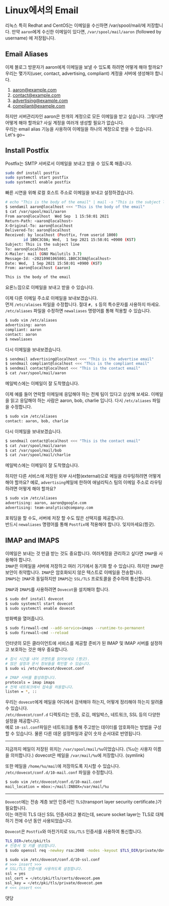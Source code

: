 # Linux에서의 Email
리눅스 특히 Redhat and CentOS는 이메일을 수신하면 /var/spool/mail/에 저장합니다. 
만약 `aaron`에게 수신한 이메일이 있다면, `/var/spool/mail/aaron` (followed by username) 에 저장됩니다.  


## Email Aliases
이제 블로그 방문자가 aaron에게 이메일을 보낼 수 있도록 하려면 어떻게 해야 할까요?
우리는 몇가지(user, contact, advertising, compliant) 계정을 서버에 생성해야 합니다.  
1. aaron@example.com
2. contact@example.com
3. advertising@example.com
4. compliant@example.com

하지만 서버관리자인 aaron은 한개의 계정으로 모든 이메일을 받고 싶습니다.
그렇다면 어떻게 해야 할까요? 사실 계정을 여러개 생성할 필요가 없습니다.  
우리는 email alias 기능을 사용하여 이메일을 하나의 계정으로 받을 수 있습니다.  Let's go~

## Install Postfix
Postfix는 SMTP 서버로서 이메일을 보내고 받을 수 있도록 해줍니다.
```bash
sudo dnf install postfix
sudo systemctl start postfix
sudo systemctl enable postfix
```
빠른 시연을 위해 로컬 호스트 주소로 이메일을 보내고 설정하겠습니다.

```bash
# echo "This is the body of the email" | mail -s "This is the subject line" aaron@localhost
$ sendamil aaron@localhost <<< "This is the body of the email"
$ cat /var/spool/mail/aaron
From aaron@localhost  Wed Sep  1 15:58:01 2021
Return-Path: <aaron@localhost>
X-Original-To: aaron@localhost
Delivered-To: aaron@localhost
Received: by localhost (Postfix, from userid 1000)
        id 1B0C3C0A; Wed,  1 Sep 2021 15:58:01 +0900 (KST)
Subject: This is the subject line
To: aaron@localhost
X-Mailer: mail (GNU Mailutils 3.7)
Message-Id: <20210901065801.1B0C3C0A@localhost>
Date: Wed,  1 Sep 2021 15:58:01 +0900 (KST)
From: aaron@localhost (aaron)

This is the body of the email
```
요론느낌으로 이메일을 보내고 받을 수 있습니다.  

이제 다른 이메일 주소로 이메일을 보내보겠습니다.  
먼저 `/etc/alaises` 파일을 수정합니다.
절대 `#, $` 등의 특수문자를 사용하지 마세요.  
`/etc/aliases` 파일을 수정하면 `newaliases` 명령어를 통해 적용할 수 있습니다.
```bash
$ sudo vim /etc/aliases
advertising: aaron
compliant: aaron
contact: aaron
$ newaliases
```

다시 이메일을 보내보겠습니다.
```bash
$ sendmail advertising@localhost <<< "This is the advertise email"
$ sendmail compliant@localhost <<< "This is the compliant email"
$ sendmail contact@localhost <<< "This is the contact email"
$ cat /var/spool/mail/aaron
```
메일박스에는 이메일이 잘 도착했습니다.

이제 예를 들어 연락할 이메일에 응답해야 하는 전체 팀이 있다고 상상해 보세요.
이메일을 읽고 응답해야 하는 사람은 aaron, bob, charlie 입니다.
다시 `/etc/aliases` 파일을 수정합니다.
```bash
$ sudo vim /etc/aliases
contact: aaron, bob, charlie
```
다시 이메일을 보내보겠습니다.
```bash
$ sendmail contact@localhost <<< "This is the contact email"
$ cat /var/spool/mail/aaron
$ cat /var/spool/mail/bob
$ cat /var/spool/mail/charlie
```
메일박스에는 이메일이 잘 도착했습니다.

하지만 다른 서비스에 저장된 외부 사서함(external)으로 메일을 라우팅하려면 어떻게 해야 할까요?
예로, `advertising`메일에 한하여 애널리틱스 팀의 이메일 주소로 라우팅하려면 어떻게 해야 할까요?
```bash
$ sudo vim /etc/aliases
advertising: aaron, aaron@google.com
advertising: team-analytics@company.com
```
포워딩을 할 수도, 서버에 저장 할 수도  많은 선택지를 제공합니다.  
반드시 `newaliases` 명령어를 통해 `Postfix`에 적용해야 합니다. 잊지마세요(찡긋).

## IMAP and IMAPS
이메일은 보내는 것 만큼 받는 것도 중요합니다.  여러계정을 관리하고 싶다면 `IMAP`을 사용해야 합니다.  
`IMAP`은 이메일을 서버에 저장하고 여러 기기에서 동기화 할 수 있습니다.
하지만 `IMAP`은 보안이 취약합니다.  `IMAP`은 암호화되지 않은 텍스트로 이메일을 전송합니다.  
`IMAPS`는 `IMAP`과 동일하지만 `IMAPS`는  `SSL/TLS` 프로토콜을 준수하여 통신합니다.

`IMAP`과 `IMAPS`를 사용하려면 `Dovecot`을 설치해야 합니다.
```bash
$ sudo dnf install dovecot
$ sudo systemctl start dovecot
$ sudo systemctl enable dovecot
```
방화벽을 열어줍니다.
```bash
$ sudo firewall-cmd --add-service=imaps --runtime-to-permanent
$ sudo firewall-cmd --reload
```

인터넷의 모든 클라이언트에 서비스를 제공할 준비가 된 IMAP 및 IMAP 서버를 설정하고 보호하는 것은 매우 중요합니다.
```bash
# 잠시 시간을 내어 코멘트를 읽어보세요 (찡긋).
# 많은 설정과 문서 정보들을 확인할 수 있습니다.
$ sudo vi /etc/dovecot/dovecot.conf

# IMAP 서버를 활성화합니다.
protocols = imap imaps
# 전체 네트워크에서 접속을 허용합니다.
listen = *, ::
```
우리는 `dovecot`에게 메일을 어디에서 검색해야 하는지, 어떻게 정리해야 하는지 알려줄 수 있습니다.   
`/etc/dovecot/conf.d` 디렉토리는 인증, 로깅, 메일박스, 네트워크, SSL 등의 다양한 설정을 제공합니다.  
예로 `10-ssl.conf`파일은 네트워크를 통해 주고받는 데이터를 암호화하는 방법을 구성할 수 있습니다.
물론 다른 데몬 설정파일과 같이 숫자 순서대로 반영됩니다.  

---
지금까지 메일이 저장된 위치는 `/var/spool/mail/%u`이었습니다.  (%u는 사용자 이름을 의미합니다.)
dovecot은 메일을 `/var/mail/%u`에 저장합니다. (symlink)  

또한 메일을 `/home/%u/mail`에 저장하도록 지시할 수 있습니다.  
`/etc/dovecot/conf.d/10-mail.conf` 파일을 수정합니다.
```bash
$ sudo vim /etc/dovecot/conf.d/10-mail.conf
mail_location = mbox:~/mail:INBOX=/var/mail/%u
```
--- 
`Dovecot`에는 전송 계층 보안 인증서인 `TLS`(transport layer security certificate.)가 필요합니다.   
이는 여전히 TLS 대신 SSL 인증서라고 불리는데, secure socket layer는 TLS로 대체하기 전에 수년 동안 사용되었습니다. 

`Dovecot`은 `Postfix`와 마찬가지로 `SSL/TLS` 인증서를 사용하여 통신합니다.  

```bash
TLS_DIR=/etc/pki/tls
# 인증서 및 키를 생성합니다.
$ sudo openssl req -newkey rsa:2048 -nodes -keyout $TLS_DIR/private/dovecot.pem -x509 -days 365 -out $TLS_DIR/certs/dovecot.pem

$ sudo vim /etc/dovecot/conf.d/10-ssl.conf
# >>> insert >>>
# SSL/TLS 인증서를 사용하도록 설정합니다.
ssl = yes
ssl_cert = </etc/pki/tls/certs/dovecot.pem
ssl_key = </etc/pki/tls/private/dovecot.pem
# <<< insert <<<
```
댓당
 

